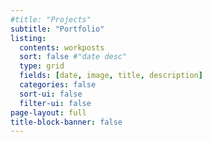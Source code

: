 ```yaml
---
#title: "Projects"
subtitle: "Portfolio"
listing:
  contents: workposts
  sort: false #"date desc"
  type: grid
  fields: [date, image, title, description]
  categories: false
  sort-ui: false
  filter-ui: false
page-layout: full 
title-block-banner: false
---
```

